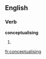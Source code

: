 
==English==

===Verb===
'''conceptualising'''

# {{present participle of|[[conceptualise]]}}

[[fr:conceptualising]]